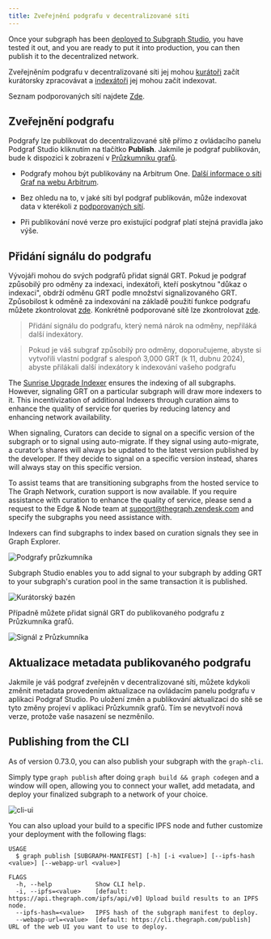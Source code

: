 ```yaml
---
title: Zveřejnění podgrafu v decentralizované síti
---
```


Once your subgraph has been [deployed to Subgraph Studio](/deploying/deploying-a-subgraph-to-studio), you have tested it out, and you are ready to put it into production, you can then publish it to the decentralized network.

Zveřejněním podgrafu v decentralizované síti jej mohou [kurátoři](/network/curating) začít kurátorsky zpracovávat a [indexátoři](/network/indexing) jej mohou začít indexovat.

<VideoEmbed youtube="satdwdbvzAQ" />

Seznam podporovaných sítí najdete [Zde](/developing/supported-networks).

## Zveřejnění podgrafu

Podgrafy lze publikovat do decentralizované sítě přímo z ovládacího panelu Podgraf Studio kliknutím na tlačítko **Publish**. Jakmile je podgraf publikován, bude k dispozici k zobrazení v [Průzkumníku grafů](https://thegraph.com/explorer/).

- Podgrafy mohou být publikovány na Arbitrum One. [Další informace o síti Graf na webu Arbitrum](/arbitrum/arbitrum-faq).

- Bez ohledu na to, v jaké síti byl podgraf publikován, může indexovat data v kterékoli z [podporovaných sítí](/developing/supported-networks).

- Při publikování nové verze pro existující podgraf platí stejná pravidla jako výše.

## Přidání signálu do podgrafu

Vývojáři mohou do svých podgrafů přidat signál GRT. Pokud je podgraf způsobilý pro odměny za indexaci, indexátoři, kteří poskytnou "důkaz o indexaci", obdrží odměnu GRT podle množství signalizovaného GRT. Způsobilost k odměně za indexování na základě použití funkce podgrafu můžete zkontrolovat [zde](https://github.com/graphprotocol/indexer/blob/main/docs/feature-support-matrix.md). Konkrétně podporované sítě lze zkontrolovat [zde](/developing/supported-networks).

> Přidání signálu do podgrafu, který nemá nárok na odměny, nepřiláká další indexátory.

> Pokud je váš subgraf způsobilý pro odměny, doporučujeme, abyste si vytvořili vlastní podgraf s alespoň 3,000 GRT (k 11, dubnu 2024), abyste přilákali další indexátory k indexování vašeho podgrafu

The [Sunrise Upgrade Indexer](/sunrise/#what-is-the-upgrade-indexer) ensures the indexing of all subgraphs. However, signaling GRT on a particular subgraph will draw more indexers to it. This incentivization of additional Indexers through curation aims to enhance the quality of service for queries by reducing latency and enhancing network availability.

When signaling, Curators can decide to signal on a specific version of the subgraph or to signal using auto-migrate. If they signal using auto-migrate, a curator’s shares will always be updated to the latest version published by the developer. If they decide to signal on a specific version instead, shares will always stay on this specific version.

To assist teams that are transitioning subgraphs from the hosted service to The Graph Network, curation support is now available. If you require assistance with curation to enhance the quality of service, please send a request to the Edge & Node team at support@thegraph.zendesk.com and specify the subgraphs you need assistance with.

Indexers can find subgraphs to index based on curation signals they see in Graph Explorer.

![Podgrafy průzkumníka](/img/explorer-subgraphs.png)

Subgraph Studio enables you to add signal to your subgraph by adding GRT to your subgraph's curation pool in the same transaction it is published.

![Kurátorský bazén](/img/curate-own-subgraph-tx.png)

Případně můžete přidat signál GRT do publikovaného podgrafu z Průzkumníka grafů.

![Signál z Průzkumníka](/img/signal-from-explorer.png)

## Aktualizace metadata publikovaného podgrafu

Jakmile je váš podgraf zveřejněn v decentralizované síti, můžete kdykoli změnit metadata provedením aktualizace na ovládacím panelu podgrafu v aplikaci Podgraf Studio. Po uložení změn a publikování aktualizací do sítě se tyto změny projeví v aplikaci Průzkumník grafů. Tím se nevytvoří nová verze, protože vaše nasazení se nezměnilo.

## Publishing from the CLI

As of version 0.73.0, you can also publish your subgraph with the `graph-cli`.

Simply type `graph publish` after doing `graph build && graph codegen` and a window will open, allowing you to connect your wallet, add metadata, and deploy your finalized subgraph to a network of your choice.

![cli-ui](/img/cli-ui.png)

You can also upload your build to a specific IPFS node and futher customize your deployment with the following flags:

```
USAGE
  $ graph publish [SUBGRAPH-MANIFEST] [-h] [-i <value>] [--ipfs-hash <value>] [--webapp-url <value>]

FLAGS
  -h, --help            Show CLI help.
  -i, --ipfs=<value>    [default: https://api.thegraph.com/ipfs/api/v0] Upload build results to an IPFS node.
  --ipfs-hash=<value>   IPFS hash of the subgraph manifest to deploy.
  --webapp-url=<value>  [default: https://cli.thegraph.com/publish] URL of the web UI you want to use to deploy.
```
